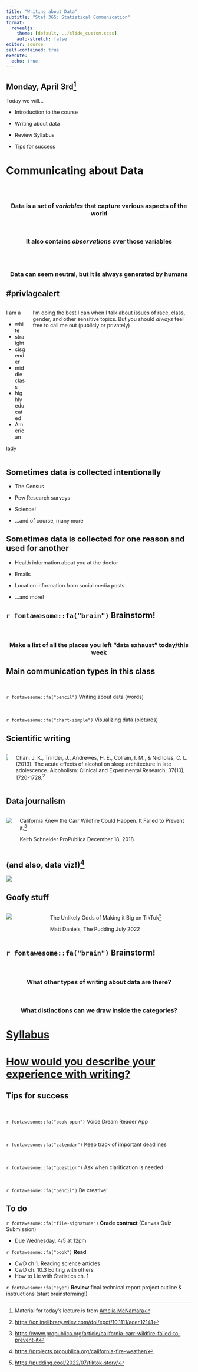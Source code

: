 ```yaml
---
title: "Writing about Data"
subtitle: "Stat 365: Statistical Communication"
format: 
  revealjs:
    theme: [default, ../slide_custom.scss]
    auto-stretch: false
editor: source
self-contained: true
execute:
  echo: true
---
```


## Monday, April 3rd^[Material for today's lecture is from [Amelia McNamara](https://www.amelia.mn/STAT336/)]

Today we will...

+ Introduction to the course

+ Writing about data

+ Review Syllabus

+ Tips for success

# Communicating about Data

##
 
 <br>
 
### Data is a set of *variables* that capture various aspects of the world {style="text-align: center;"}

<br>

### It also contains *observations* over those variables {style="text-align: center;"}

## 

 <br>

### Data can seem neutral, but it is always generated by humans {style="text-align: center;"}

## \#privlagealert

:::: columns
::: column
I am a

+ white
+ straight
+ cisgender
+ middle class
+ highly educated
+ American

lady
:::
::: column
I’m doing the best I can when I talk about issues of race, class, gender, and other sensitive topics. But you should *always* feel free to call me out (publicly or privately)
:::
::::

## Sometimes data is collected intentionally

+ The Census

+ Pew Research surveys

+ Science!

+ ...and of course, many more

## Sometimes data is collected for one reason and used for another

+ Health information about you at the doctor

+ Emails

+ Location information from social media posts

+ ...and more!

## `r fontawesome::fa("brain")` Brainstorm!

<br>

### Make a list of all the places you left “data exhaust” today/this week {style="text-align: center;"}

## Main communication types in this class

<br>

`r fontawesome::fa("pencil")` Writing about data (words)

<br>

`r fontawesome::fa("chart-simple")` Visualizing data (pictures) 

## Scientific writing

:::: columns
::: column
![](images/science-article.JPG)
:::
::: column
Chan, J. K., Trinder, J., Andrewes, H. E., Colrain, I. M., & Nicholas, C. L. (2013). The acute effects of alcohol on sleep architecture in late adolescence. Alcoholism: Clinical and Experimental Research, 37(10), 1720-1728.^[<https://onlinelibrary.wiley.com/doi/epdf/10.1111/acer.12141>]
:::
::::

## Data journalism

:::: columns
::: column
![](images/journal-article.JPG)
:::
::: column
California Knew the Carr Wildfire Could Happen. It Failed to Prevent it.^[<https://www.propublica.org/article/california-carr-wildfire-failed-to-prevent-it>]

Keith Schneider ProPublica December 18, 2018
:::
::::

## (and also, data viz!)^[<https://projects.propublica.org/california-fire-weather/>]

![](images/data-viz.JPG)

## Goofy stuff

:::: columns
::: column
![](images/goofy-stuff.JPG)
:::
::: column
The Unlikely Odds of Making it Big on TikTok^[<https://pudding.cool/2022/07/tiktok-story/>]

Matt Daniels, The Pudding July 2022
:::
::::

## `r fontawesome::fa("brain")` Brainstorm!

<br>

### What other types of writing about data are there? {style="text-align: center;"}

<br>

### What distinctions can we draw inside the categories? {style="text-align: center;"}

# [Syllabus](https://earobinson95.github.io/stat365-calpoly/00-course-info/stat365-syllabus-S2023.html)

# [How would you describe your experience with writing?](https://www.mentimeter.com/app/presentation/almgfqk1j8au8j1yr9bk1doa6be8eeh7/n6ovkmsz5mr1/edit)

## Tips for success

<br>

`r fontawesome::fa("book-open")` Voice Dream Reader App

<br>

`r fontawesome::fa("calendar")` Keep track of important deadlines

<br>

`r fontawesome::fa("question")` Ask when clarification is needed

<br>

`r fontawesome::fa("pencil")` Be creative!

## To do

`r fontawesome::fa("file-signature")` **Grade contract** (Canvas Quiz Submission)

  + Due Wednesday, 4/5 at 12pm
  
`r fontawesome::fa("book")` **Read**

  + CwD ch 1. Reading science articles
  + CwD ch. 10.3 Editing with others
  + How to Lie with Statistics ch. 1
  
`r fontawesome::fa("eye")` **Review** final technical report project outline & instructions (start brainstorming!)

